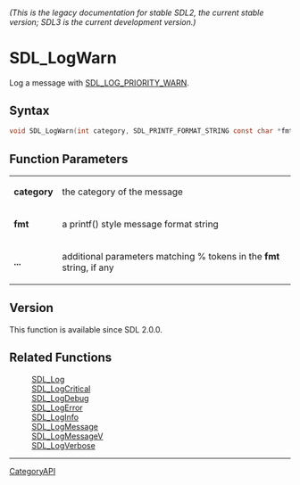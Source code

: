 ====== (This is the legacy documentation for stable SDL2, the current stable version; SDL3 is the current development version.) ======
= SDL_LogWarn =

Log a message with [[SDL_LOG_PRIORITY_WARN]].

== Syntax ==

<syntaxhighlight lang='c'>
void SDL_LogWarn(int category, SDL_PRINTF_FORMAT_STRING const char *fmt, ...) SDL_PRINTF_VARARG_FUNC(2);
</syntaxhighlight>

== Function Parameters ==

{|
|'''category'''
|the category of the message
|-
|'''fmt'''
|a printf() style message format string
|-
|'''...'''
|additional parameters matching % tokens in the '''fmt''' string, if any
|}

== Version ==

This function is available since SDL 2.0.0.

== Related Functions ==

:[[SDL_Log]]
:[[SDL_LogCritical]]
:[[SDL_LogDebug]]
:[[SDL_LogError]]
:[[SDL_LogInfo]]
:[[SDL_LogMessage]]
:[[SDL_LogMessageV]]
:[[SDL_LogVerbose]]

----
[[CategoryAPI]]


